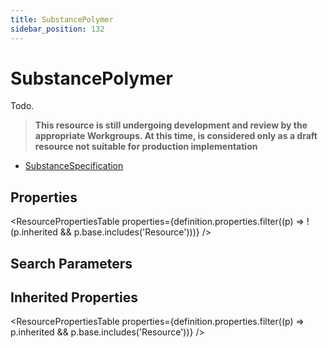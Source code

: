 ```yaml
---
title: SubstancePolymer
sidebar_position: 132
---
```


# SubstancePolymer

Todo.

  <Tabs queryString="intro-section">
  <TabItem value="usage" label="Usage" default>
    <div>   <a name="scope"></a>    <blockquote class="stu-note">   <a name="dstu"></a> <strong>This resource is still undergoing development and review by the appropriate Workgroups. At this time, is considered only as a draft resource not suitable for production implementation</strong> </blockquote>  </div>
    </TabItem>
  
  
  <TabItem value="referencedBy" label="Referenced By">
    <ul><li><a href="/docs/api/fhir/resources/substancespecification">SubstanceSpecification</a></li></ul>
    </TabItem>
</Tabs>


## Properties

<ResourcePropertiesTable properties={definition.properties.filter((p) => !(p.inherited && p.base.includes('Resource')))} />

## Search Parameters

<SearchParamsTable searchParams={definition.searchParameters} />

## Inherited Properties

<ResourcePropertiesTable properties={definition.properties.filter((p) => p.inherited && p.base.includes('Resource'))} />


